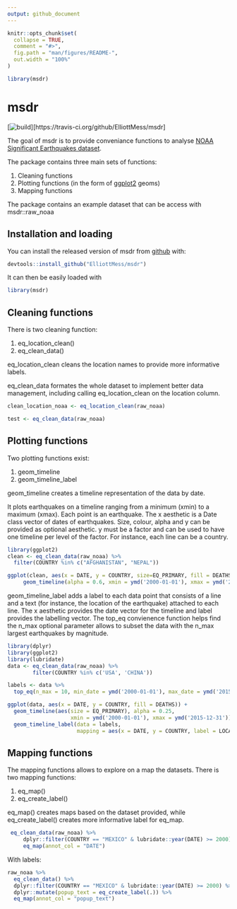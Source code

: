 ```yaml
---
output: github_document
---
```


```r
knitr::opts_chunk$set(
  collapse = TRUE,
  comment = "#>",
  fig.path = "man/figures/README-",
  out.width = "100%"
)
```
```r
library(msdr)
```

# msdr

<!-- badges: start -->

[![build](https://travis-ci.org/ElliottMess/msdr.svg?branch=master)][https://travis-ci.org/github/ElliottMess/msdr]
<!-- badges: end -->

The goal of msdr is to provide conveniance functions to analyse [NOAA Significant Earthquakes dataset](https://www.ngdc.noaa.gov/hazel/view/hazards/earthquake/search).

The package contains three main sets of functions:

1. Cleaning functions
2. Plotting functions (in the form of [ggplot2](https://ggplot2.tidyverse.org/) geoms)
3. Mapping functions

The package contains an example dataset that can be access with msdr::raw_noaa

## Installation and loading

You can install the released version of msdr from [github](https://github.com/ElliottMess/msdr) with:

``` r
devtools::install_github("ElliottMess/msdr")
```

It can then be easily loaded with
``` r
library(msdr)
```


## Cleaning functions

There is two cleaning function:

1. eq_location_clean()
2. eq_clean_data()

eq_location_clean cleans the location names to provide more informative labels.

eq_clean_data formates the whole dataset to implement better data management, including calling eq_location_clean on the location column.


```r
clean_location_noaa <- eq_location_clean(raw_noaa)

test <- eq_clean_data(raw_noaa)
```


## Plotting functions
Two plotting functions exist:

1. geom_timeline
2. geom_timeline_label

geom_timeline creates a timeline representation of the data by date. 

It plots earthquakes on a timeline ranging from a minimum (xmin) to a maximum (xmax). Each point is an earthquake. The x aesthetic  is a Date class vector of dates of earthquakes.
Size, colour, alpha and y can be provided as optional aesthetic.
y must be a factor and can be used to have one timeline per level of the factor. For instance, each line can be a country.

```r
library(ggplot2)
clean <- eq_clean_data(raw_noaa) %>% 
  filter(COUNTRY %in% c("AFGHANISTAN", "NEPAL"))

ggplot(clean, aes(x = DATE, y = COUNTRY, size=EQ_PRIMARY, fill = DEATHS)) +
     geom_timeline(alpha = 0.6, xmin = ymd('2000-01-01'), xmax = ymd('2015-12-31'))
```
geom_timeline_label adds a label to each data point that consists of a line and a text (for instance, the location of the earthquake) attached to each line.
The x aesthetic provides the date vector for the timeline and label provides the labelling vector.
The top_eq convienence function helps find the n_max optional parameter allows to subset the data with the n_max largest earthquakes by magnitude.

```r
library(dplyr)
library(ggplot2)
library(lubridate)
data <- eq_clean_data(raw_noaa) %>%
        filter(COUNTRY %in% c('USA', 'CHINA'))

labels <- data %>%
  top_eq(n_max = 10, min_date = ymd('2000-01-01'), max_date = ymd('2015-12-31'))

ggplot(data, aes(x = DATE, y = COUNTRY, fill = DEATHS)) +
  geom_timeline(aes(size = EQ_PRIMARY), alpha = 0.25,
                    xmin = ymd('2000-01-01'), xmax = ymd('2015-12-31')) +
  geom_timeline_label(data = labels,
                      mapping = aes(x = DATE, y = COUNTRY, label = LOCATION_NAME))

```
## Mapping functions

The mapping functions allows to explore on a map the datasets. There is two mapping functions:

1. eq_map()
2. eq_create_label()

eq_map() creates maps based on the dataset provided, while eq_create_label() creates more informative label for eq_map.

```r

 eq_clean_data(raw_noaa) %>%
     dplyr::filter(COUNTRY == "MEXICO" & lubridate::year(DATE) >= 2000) %>%
     eq_map(annot_col = "DATE")
```
With labels:
```r

raw_noaa %>%
  eq_clean_data() %>%
  dplyr::filter(COUNTRY == "MEXICO" & lubridate::year(DATE) >= 2000) %>%
  dplyr::mutate(popup_text = eq_create_label(.)) %>%
  eq_map(annot_col = "popup_text")
```

